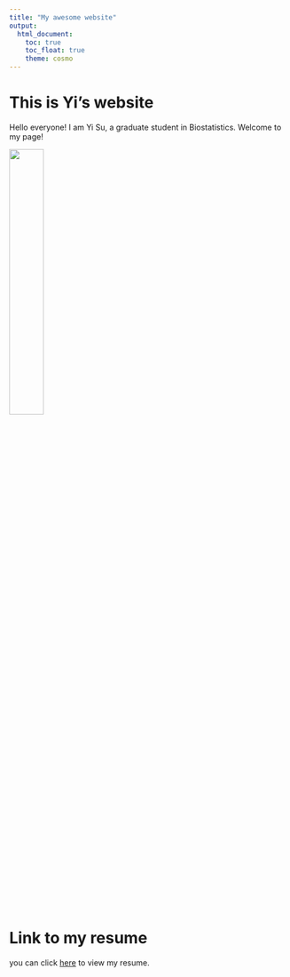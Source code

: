 ```yaml
---
title: "My awesome website"
output: 
  html_document:
    toc: true
    toc_float: true
    theme: cosmo
---
```


# This is Yi's website

Hello everyone! I am Yi Su, a graduate student in Biostatistics. Welcome to my page!

<img src="images/IMG_4220.JPG" style="width:35%">

# Link to my resume

you can click [here](About.html) to view my resume.


